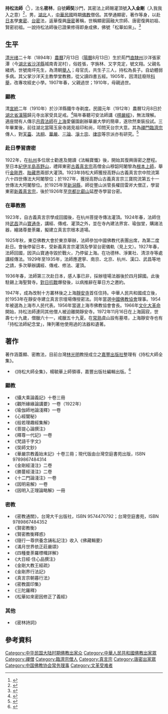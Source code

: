 {{漢傳密宗}}
'''持松法師'''（{{bd|1894年|8月13日|1972年|11月16日}}<ref>{{Cite web|title=東密傳人- 持松法師(1894 - 1972)|url=http://kaiti64.blogspot.tw/2008/09/1894-1972.html|accessdate=|work=}}</ref>），法名'''密林'''，自號'''師奘'''沙門，其密法上師賜灌頂號'''入入金剛'''（入我我入之意）<ref>{{Cite web|title=持松法师传|url=http://www.chinabuddhism.com.cn/yj/2014-01-13/5125.html|accessdate=|work=中国佛教协会}}</ref>，男，[[湖北|湖北]]人，[[中華民國|中華民國]]時期[[佛教|佛教]]僧侶。其學通顯密，著作等身，以赴[[日本|日本]]學[[東密|東密]]、[[台密|台密]]法，返華復興[[唐密|唐密]]著稱，世稱顯密圓融大宗師、唐密復興初祖、賢密初祖。一說持松法師後已證果修得即身成佛，佛號「松華如來」。<ref>{{Cite web|title=當代中國唐密法系的發展|url=http://www.twmrki.org/toppage8.htm|accessdate=|work=|archiveurl=https://web.archive.org/web/20130101063112/http://www.twmrki.org/toppage8.htm|archivedate=2013-01-01}}</ref>

== 生平 ==
[[清朝|清]][[光绪|光绪]]二十年（1894年）[[農曆|農曆]]7月13日（[[陽曆|陽曆]]8月13日）生於荊門[[直隸州|直隸州]]沙洋張家潭（今[[湖北省|湖北省]][[沙洋縣|沙洋縣]]城南青泥村），俗姓張，字旃林、又字克定，號文翔。父親名緒炳，世號南坪先生，為清朝[[舉人|舉人]]；母官氏，共生子三人，持松為長子。自幼體弱多病。其父掌沙洋天主教學堂教務，從父讀四書五經。1905年，因清廷廢除[[科舉|科舉]]，改專攻經史小學。1907年春，父親過世；1910年，母親過世。

=== 顯教 ===
清[[宣統|宣統]]二年（1910年）於沙洋縣鐵牛寺剃度。民國元年（1912年）農曆12月8日於[[湖北省|湖北省]][[漢陽|漢陽]]歸元寺出家受具足戒。<ref>{{Cite web|title=唐密复兴初祖：持松大师|url=http://lvfengyang05.lofter.com/post/33e355_14127c8 |accessdate=|work=准提护佑|archiveurl=https://web.archive.org/web/20150204223417/http://lvfengyang05.lofter.com/post/33e355_14127c8 |archivedate=2015-02-04}}</ref>隔年春聽可安法師講《[[楞嚴經|楞嚴經]]》，無法理解。適座間有人傳示[[釋月霞|月霞法師]]在[[上海|上海]]愛儷園創辦華嚴大學的簡章，遂欣然束裝投試。三年畢業後，前往湖北當陽玉泉寺謁見祖印和尚，叩問天台宗大意。其為[[禪宗|禪門]][[臨濟宗|臨濟宗]]傳人，對[[天臺宗|天臺]]、[[法相宗|法相]]、[[華嚴宗|華嚴]]、[[三論宗|三論]]、[[淨土|淨土宗]]、[[律宗|律宗]]等宗派亦有研究。<ref>{{Cite web|title=持松大師全集已經出版了！|url=http://www.mantra.com.tw/modules/News/News_view.php?id=127|accessdate=|work=中華國際梵漢咒語協會|archiveurl=https://web.archive.org/web/20140712044145/http://www.mantra.com.tw/modules/News/News_view.php?id=127 |archivedate=2014-07-12}}</ref>

=== 赴日學習唐密 ===
1922年，在[[杭州|杭州]]多位居士勸進及閱讀《法輪寶懺》後，開始其復興唐密之歷程。至日本[[紀伊半島|紀伊半島]][[高野山|高野山]]，禮拜東密[[古義真言宗|古義真言宗]]高僧金山穆韶阿闍黎為[[根本上師|根本上師]]，舉行[[金剛界|金剛界]]、[[胎藏界|胎藏界]]兩部大灌頂。1923年持松大師獲授高野山古義真言宗中院流第六十四世傳法大阿闍黎位；於1927年，獲授高野山古義真言宗三寶院流第五十一世傳法大阿闍黎位。於1925年至[[新潟縣|新潟縣]]，師從豐山派管長權田雷斧大僧正，學習東密[[新義真言宗|新義真言宗]]，後於1926年至[[京都|京都]][[比叡山|比叡山]]延歷寺學習台密。

=== 在華教務 ===
1923年，自古義真言宗學成回國後，在杭州菩提寺傳法灌頂。1924年春，法師住持[[武昌|武昌]]洪山[[寶通寺|寶通寺]]，講經、傳戒、灌頂之外，並在寺內建法界宮、瑜伽堂，購諸法器，繪諸尊曼荼羅，擬建立真言宗根本道場。 　　

1925年秋，東亞佛教大會於東京舉辦，法師參加中國佛教代表團出席，為第二度赴日。會後停留日本，受新義真言宗灌頂及學習台密儀軌（見上文）。1927年春，法師回國，因洪山寶通寺毀於戰火，乃停留上海。在功德林、淨業社、清涼寺等處講經傳法。1929年至1935年，法師應遼寧、南京、北京、杭州、漢口、武昌等地之請，多次舉辦講經、傳戒、修法、灌頂。

1936年春，法師第三次赴日本，感人事已非，採辦壇場法器後於四月歸國。此後駐錫上海聖賢寺。[[對日抗戰|對日抗戰]]爆發後，以病推辭在華日方之邀約。

1947年，成為改制十方叢林後之上海[[靜安寺|靜安寺]]首任住持。中華人民共和國成立後，於1953年在靜安寺建立真言宗壇場傳授密法。同年當選[[中國佛教協會|中國佛教協會]]理事。1954年被選為上海市人民代表。1956年當選上海市佛教協會會長。1966年[[文化大革命|文化大革命]]開始，持松法師連同其他僧人被迫離開靜安寺。1972年11月16日在上海圓寂，世壽七十九歲，僧臘六十一，戒臘五十九夏。在[[常熟|常熟]]虞山設有墓塔，上海靜安寺也有「持松法師紀念堂」，陳列著他使用過的法器和遺著。

== 著作 ==
著作涵蓋顯、密教法，目前台灣[[林光明|林光明]]教授成立之[[嘉豐出版社|嘉豐出版社]]整理有《持松大師全集》。

* 《持松大師全集》，楊毓華上師領導，嘉豐出版社編輯出版。<ref>{{Cite web|title=《持松大師全集》即將在台湾出版|url=http://www.tangmi.net/show.asp?id=1246|accessdate=|work=|archiveurl=https://web.archive.org/web/20150119193036/http://www.tangmi.net/show.asp?id=1246|archivedate=2015-01-19 }}</ref>

=== 顯教 ===
* 《攝大乘論義記》十卷三冊
* 《觀所緣緣論講要》一卷（1922年）
* 《瑜伽師地論淺釋》一卷
* 《心經闡秘》
* 《般若理趣經集解》
* 《菩提心論撰注》
* 《釋尊一代記》一卷
* 《梵語千字文》
* 《奘師文鈔》
* 《華嚴宗教義始末記》十卷三冊；現代版由台灣空庭書苑出版，ISBN 9789867484314
* 《金剛經淺注》二卷
* 《勝蔓經淺注》二卷
* 《十二門論淺注》一卷
* 《因明易解》一卷
* 《因明入正理論略解》一冊

=== 密教 ===
* 《密教通關》，台灣大千出版社，ISBN 9574470792；台灣空庭書苑，ISBN 9789867484352
* 《賢密教衡》
* 《賢密教衡釋惑》
* 《隨行一尊供養念誦私記注》收入《佛藏輯要》
* 《滿月世界依正莊嚴頌》
* 《四種曼荼羅標幟詳解》
* 《大日經·住心品撰注》
* 《金剛大教王經疏》
* 《金剛界行法記》
* 《真言宗朝暮行法》
* 《密教圖印集》
* 《三陀羅釋》
* 《松華如來密因修正了義經》

=== 其他 ===
* 《密林詩詞》

== 參考資料 ==
{{reflist}}

{{密宗}}
{{Navboxes 
| title  = 持松在[[中国佛教协会|中国佛教协会]]的职务
| list1  =
{{中国佛教协会第二届理事会}}
{{中国佛教协会第三届理事会}}
}}

{{Authority control}}
{{DEFAULTSORT:Chisong}}
[[Category:中华民国大陆时期佛教出家众|Category:中华民国大陆时期佛教出家众]]
[[Category:中華人民共和國佛教出家眾|Category:中華人民共和國佛教出家眾]]
[[Category:禪僧|Category:禪僧]]
[[Category:臨濟宗僧人|Category:臨濟宗僧人]]
[[Category:真言宗|Category:真言宗]]
[[Category:唐密出家眾|Category:唐密出家眾]]
[[Category:中国佛教协会常务理事|Category:中国佛教协会常务理事]]
[[Category:文革受难者|Category:文革受难者]]